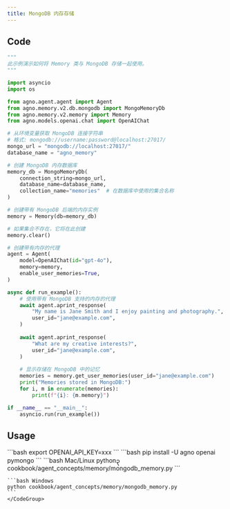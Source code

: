 ```yaml
---
title: MongoDB 内存存储
---
```


## Code

```python cookbook/agent_concepts/memory/mongodb_memory.py
"""
此示例演示如何将 Memory 类与 MongoDB 存储一起使用。
"""

import asyncio
import os

from agno.agent.agent import Agent
from agno.memory.v2.db.mongodb import MongoMemoryDb
from agno.memory.v2.memory import Memory
from agno.models.openai.chat import OpenAIChat

# 从环境变量获取 MongoDB 连接字符串
# 格式: mongodb://username:password@localhost:27017/
mongo_url = "mongodb://localhost:27017/"
database_name = "agno_memory"

# 创建 MongoDB 内存数据库
memory_db = MongoMemoryDb(
    connection_string=mongo_url,
    database_name=database_name,
    collection_name="memories"  # 在数据库中使用的集合名称
)

# 创建带有 MongoDB 后端的内存实例
memory = Memory(db=memory_db)

# 如果集合不存在，它将在此创建
memory.clear()

# 创建带有内存的代理
agent = Agent(
    model=OpenAIChat(id="gpt-4o"),
    memory=memory,
    enable_user_memories=True,
)

async def run_example():
    # 使用带有 MongoDB 支持的内存的代理
    await agent.aprint_response(
        "My name is Jane Smith and I enjoy painting and photography.",
        user_id="jane@example.com",
    )
    
    await agent.aprint_response(
        "What are my creative interests?",
        user_id="jane@example.com",
    )
    
    # 显示存储在 MongoDB 中的记忆
    memories = memory.get_user_memories(user_id="jane@example.com")
    print("Memories stored in MongoDB:")
    for i, m in enumerate(memories):
        print(f"{i}: {m.memory}")

if __name__ == "__main__":
    asyncio.run(run_example())
```

## Usage

<Steps>
  <Snippet file="create-venv-step.mdx" />

  <Step title="设置环境变量">
    ```bash
    export OPENAI_API_KEY=xxx
    ```
  </Step>

  <Step title="安装库">
    ```bash
    pip install -U agno openai pymongo
    ```
  </Step>

  <Step title="运行示例">
    <CodeGroup>
    ```bash Mac/Linux
    python၃ cookbook/agent_concepts/memory/mongodb_memory.py
    ```

    ```bash Windows
    python cookbook/agent_concepts/memory/mongodb_memory.py
    ```
    </CodeGroup>
  </Step>
</Steps>